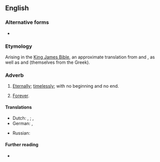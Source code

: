 {{also|forever and ever}}
==English==

===Alternative forms===
* {{l|en|forever and ever}}

===Etymology===
Arising in the [[King James Bible]], an approximate translation from {{der|en|grc|εἰς τοὺς αἰῶνας τῶν αἰώνων||to the aeons of the aeons}} and {{der|en|he|לעולם ועד||forever and until}}, as well as {{der|en|la|in saecula saeculorum}} and {{m|la|per omnia saecula saeculorum}} (themselves from the Greek).

===Adverb===
{{en-adv|-}}

# {{lb|en|Bible|Christian liturgy}} [[eternally|Eternally]]; [[timelessly]]; with no beginning and no end.
# {{lb|en|as an intensifier}} [[forever|Forever]].

====Translations====
{{trans-top|eternally}}
* Dutch: {{l|nl|van eeuwigheid tot eeuwigheid}}, {{l|nl|in alle eeuwigheid}}; {{q|chiefly Catholic mass}} {{l|nl|door alle eeuwen der eeuwen}}, {{l|nl|in de eeuwen der eeuwen}}
* German: {{l|de|von Ewigkeit zu Ewigkeit}}, {{l|de|in alle Ewigkeit}}
{{trans-mid}}
* Russian: {{t|ru|во ве́ки веко́в}}
{{trans-bottom}}
{{trans-top|forever}}
{{trans-mid}}
{{trans-bottom}}

====Further reading====
* {{pedia|lang=en|In saecula saeculorum}}
